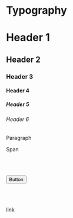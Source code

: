 <!-- Copyright 2018-2020 Cargill Incorporated

Licensed under the Apache License, Version 2.0 (the "License");
you may not use this file except in compliance with the License.
You may obtain a copy of the License at

    http://www.apache.org/licenses/LICENSE-2.0

Unless required by applicable law or agreed to in writing, software
distributed under the License is distributed on an "AS IS" BASIS,
WITHOUT WARRANTIES OR CONDITIONS OF ANY KIND, either express or implied.
See the License for the specific language governing permissions and
limitations under the License. -->
# Typography

# Header 1

## Header 2

### Header 3

#### Header 4

##### Header 5

###### Header 6

<p>
  Paragraph
</p>

<span>Span</span>

<br />
<br />

<button>Button</button>

<br />
<br />

<a>link</a>
